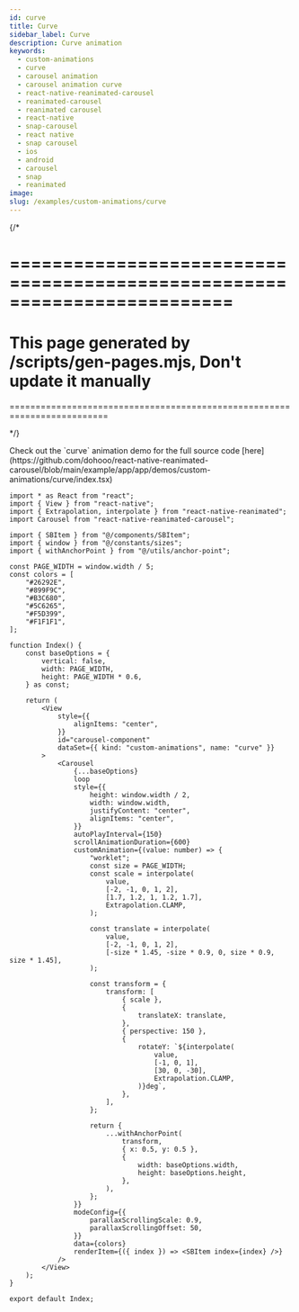 ```yaml
---
id: curve
title: Curve
sidebar_label: Curve
description: Curve animation
keywords:
  - custom-animations
  - curve
  - carousel animation
  - carousel animation curve
  - react-native-reanimated-carousel
  - reanimated-carousel
  - reanimated carousel
  - react-native
  - snap-carousel
  - react native
  - snap carousel
  - ios
  - android
  - carousel
  - snap
  - reanimated
image:
slug: /examples/custom-animations/curve
---
```


{/* 

=========================================================================
=========================================================================
This page generated by /scripts/gen-pages.mjs, Don't update it manually 
=========================================================================
=========================================================================

*/}


<Callout emoji="👾">
  Check out the `curve` animation demo for the full source code [here](https://github.com/dohooo/react-native-reanimated-carousel/blob/main/example/app/app/demos/custom-animations/curve/index.tsx)
</Callout>

<Demo kind="custom-animations" name="curve" />

```tsx copy
import * as React from "react";
import { View } from "react-native";
import { Extrapolation, interpolate } from "react-native-reanimated";
import Carousel from "react-native-reanimated-carousel";

import { SBItem } from "@/components/SBItem";
import { window } from "@/constants/sizes";
import { withAnchorPoint } from "@/utils/anchor-point";

const PAGE_WIDTH = window.width / 5;
const colors = [
	"#26292E",
	"#899F9C",
	"#B3C680",
	"#5C6265",
	"#F5D399",
	"#F1F1F1",
];

function Index() {
	const baseOptions = {
		vertical: false,
		width: PAGE_WIDTH,
		height: PAGE_WIDTH * 0.6,
	} as const;

	return (
		<View
			style={{
				alignItems: "center",
			}}
			id="carousel-component"
			dataSet={{ kind: "custom-animations", name: "curve" }}
		>
			<Carousel
				{...baseOptions}
				loop
				style={{
					height: window.width / 2,
					width: window.width,
					justifyContent: "center",
					alignItems: "center",
				}}
				autoPlayInterval={150}
				scrollAnimationDuration={600}
				customAnimation={(value: number) => {
					"worklet";
					const size = PAGE_WIDTH;
					const scale = interpolate(
						value,
						[-2, -1, 0, 1, 2],
						[1.7, 1.2, 1, 1.2, 1.7],
						Extrapolation.CLAMP,
					);

					const translate = interpolate(
						value,
						[-2, -1, 0, 1, 2],
						[-size * 1.45, -size * 0.9, 0, size * 0.9, size * 1.45],
					);

					const transform = {
						transform: [
							{ scale },
							{
								translateX: translate,
							},
							{ perspective: 150 },
							{
								rotateY: `${interpolate(
									value,
									[-1, 0, 1],
									[30, 0, -30],
									Extrapolation.CLAMP,
								)}deg`,
							},
						],
					};

					return {
						...withAnchorPoint(
							transform,
							{ x: 0.5, y: 0.5 },
							{
								width: baseOptions.width,
								height: baseOptions.height,
							},
						),
					};
				}}
				modeConfig={{
					parallaxScrollingScale: 0.9,
					parallaxScrollingOffset: 50,
				}}
				data={colors}
				renderItem={({ index }) => <SBItem index={index} />}
			/>
		</View>
	);
}

export default Index;

```